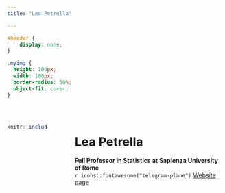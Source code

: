 ```yaml
---
title: "Lea Petrella"

---
```


```css
#header {
    display: none;
}
```

```css
.myimg {
  height: 100px;
  width: 100px;
  border-radius: 50%;
  object-fit: cover;
}
```
<br>

:::: {.columns}

::: {.column width="20%"}
```r
knitr::include_graphics("images/petrella.jpeg")
``` 
:::

::: {.column width="5%"}

:::

::: {.column width="75%"}
# Lea Petrella 

**Full Professor in Statistics at Sapienza University of Rome**
<!-- <br> -->
<br>
`r icons::fontawesome("telegram-plane")` [Website page](https://web.uniroma1.it/memotef/users/petrella-lea) 

<!--`r icons::fontawesome("at")` [lea.petrella@uniroma1.it](mailto:lea.petrella@uniroma1.it) -->
:::

::::